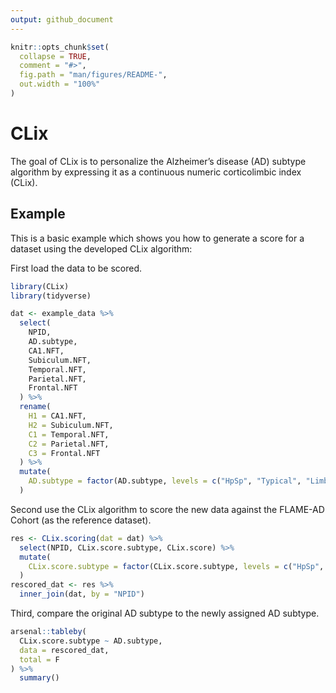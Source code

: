 ```yaml
---
output: github_document
---
```


<!-- README.md is generated from README.Rmd. Please edit that file -->

```r
knitr::opts_chunk$set(
  collapse = TRUE,
  comment = "#>",
  fig.path = "man/figures/README-",
  out.width = "100%"
)
```

# CLix

<!-- badges: start -->
<!-- badges: end -->

The goal of CLix is to personalize the Alzheimer's disease (AD) subtype algorithm by expressing it as a continuous numeric corticolimbic index (CLix). 


## Example

This is a basic example which shows you how to generate a score for a dataset using the developed CLix algorithm:

First load the data to be scored.

```r
library(CLix)
library(tidyverse)
```

```r
dat <- example_data %>% 
  select(
    NPID, 
    AD.subtype, 
    CA1.NFT, 
    Subiculum.NFT, 
    Temporal.NFT, 
    Parietal.NFT, 
    Frontal.NFT
  ) %>% 
  rename(
    H1 = CA1.NFT, 
    H2 = Subiculum.NFT, 
    C1 = Temporal.NFT, 
    C2 = Parietal.NFT, 
    C3 = Frontal.NFT
  ) %>% 
  mutate(
    AD.subtype = factor(AD.subtype, levels = c("HpSp", "Typical", "Limbic"))
  )
```

Second use the CLix algorithm to score the new data against the FLAME-AD Cohort (as the reference dataset).
```r
res <- CLix.scoring(dat = dat) %>% 
  select(NPID, CLix.score.subtype, CLix.score) %>% 
  mutate(
    CLix.score.subtype = factor(CLix.score.subtype, levels = c("HpSp", "Typical", "Limbic"))
  )
rescored_dat <- res %>% 
  inner_join(dat, by = "NPID")
```


Third, compare the original AD subtype to the newly assigned AD subtype.

```r
arsenal::tableby(
  CLix.score.subtype ~ AD.subtype, 
  data = rescored_dat, 
  total = F
) %>% 
  summary()
```
